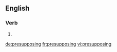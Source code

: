 ==English==

===Verb===
{{head|en}}

# {{present participle of|presuppose}}

[[de:presupposing]]
[[fr:presupposing]]
[[vi:presupposing]]